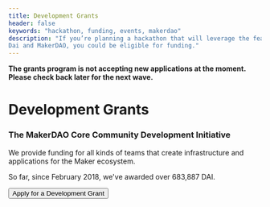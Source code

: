 ```yaml
---
title: Development Grants
header: false
keywords: "hackathon, funding, events, makerdao"
description: "If you’re planning a hackathon that will leverage the features of 
Dai and MakerDAO, you could be eligible for funding."
---
```


<StatusBanner warning>

**The grants program is not accepting new applications at the moment. Please check back later for the next wave.**

</StatusBanner>

# Development Grants

### The MakerDAO Core Community Development Initiative 

We provide funding for all kinds of teams that create infrastructure and applications for the Maker ecosystem.

So far, since February 2018, we've awarded over 683,887 DAI.

<Aligner center>

<Button to="/development-grants-info">Apply for a Development Grant</Button>

</Aligner>